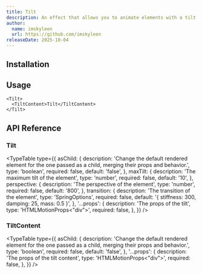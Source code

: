 ```yaml
---
title: Tilt
description: An effect that allows you to animate elements with a tilt effect on mouse hover.
author:
  name: imskyleen
  url: https://github.com/imskyleen
releaseDate: 2025-10-04
---
```


<ComponentPreview name="demo-primitives-effects-tilt" />

## Installation

<ComponentInstallation name="primitives-effects-tilt" />

## Usage

```tsx
<Tilt>
  <TiltContent>Tilt</TiltContent>
</Tilt>
```

## API Reference

### Tilt

<TypeTable
  type={{
    asChild: {
      description:
        'Change the default rendered element for the one passed as a child, merging their props and behavior.',
      type: 'boolean',
      required: false,
      default: 'false',
    },
    maxTilt: {
      description: 'The maximum tilt of the element',
      type: 'number',
      required: false,
      default: '10',
    },
    perspective: {
      description: 'The perspective of the element',
      type: 'number',
      required: false,
      default: '800',
    },
    transition: {
      description: 'The transition of the element',
      type: 'SpringOptions',
      required: false,
      default: '{ stiffness: 300, damping: 25, mass: 0.5 }',
    },
    '...props': {
      description: 'The props of the tilt',
      type: 'HTMLMotionProps<"div">',
      required: false,
    },
  }}
/>

### TiltContent

<TypeTable
  type={{
    asChild: {
      description:
        'Change the default rendered element for the one passed as a child, merging their props and behavior.',
      type: 'boolean',
      required: false,
      default: 'false',
    },
    '...props': {
      description: 'The props of the tilt content',
      type: 'HTMLMotionProps<"div">',
      required: false,
    },
  }}
/>

